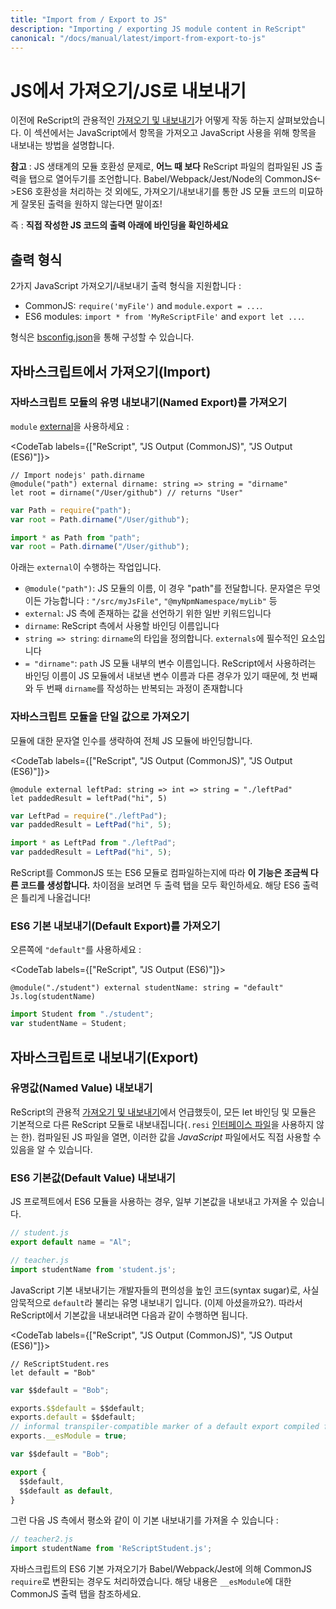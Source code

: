 ```yaml
---
title: "Import from / Export to JS"
description: "Importing / exporting JS module content in ReScript"
canonical: "/docs/manual/latest/import-from-export-to-js"
---
```


# JS에서 가져오기/JS로 내보내기

이전에 ReScript의 관용적인 [가져오기 및 내보내기](https://green-labs.github.io/rescript-in-korean/Language-Features/22-Import-Export)가 어떻게 작동 하는지 살펴보았습니다. 이 섹션에서는 JavaScript에서 항목을 가져오고 JavaScript 사용을 위해 항목을 내보내는 방법을 설명합니다.

**참고** : JS 생태계의 모듈 호환성 문제로, **어느 때 보다** ReScript 파일의 컴파일된 JS 출력을 탭으로 열어두기를 조언합니다. Babel/Webpack/Jest/Node의 CommonJS<->ES6 호환성을 처리하는 것 외에도, 가져오기/내보내기를 통한 JS 모듈 코드의 미묘하게 잘못된 출력을 원하지 않는다면 말이죠!

즉 : **직접 작성한 JS 코드의 출력 아래에 바인딩을 확인하세요**

## 출력 형식

2가지 JavaScript 가져오기/내보내기 출력 형식을 지원합니다 : 

- CommonJS: `require('myFile')` and `module.export = ...`.
- ES6 modules: `import * from 'MyReScriptFile'` and `export let ...`.

형식은 [bsconfig.json](https://rescript-lang.org/docs/manual/latest/build-configuration#package-specs)을 통해 구성할 수 있습니다.

## 자바스크립트에서 가져오기(Import)

### 자바스크립트 모듈의 유명 내보내기(Named Export)를 가져오기

`module` [external](https://rescript-lang.org/docs/manual/latest/external)을 사용하세요 :

<CodeTab labels={["ReScript", "JS Output (CommonJS)", "JS Output (ES6)"]}>

```res example
// Import nodejs' path.dirname
@module("path") external dirname: string => string = "dirname"
let root = dirname("/User/github") // returns "User"
```
```js
var Path = require("path");
var root = Path.dirname("/User/github");
```
```js
import * as Path from "path";
var root = Path.dirname("/User/github");
```

</CodeTab>

아래는 `external`이 수행하는 작업입니다.

- `@module("path")`: JS 모듈의 이름, 이 경우 "path"를 전달합니다. 문자열은 무엇이든 가능합니다 : `"/src/myJsFile"`, `"@myNpmNamespace/myLib"` 등
- `external`: JS 측에 존재하는 값을 선언하기 위한 일반 키워드입니다
- `dirname`: ReScript 측에서 사용할 바인딩 이름입니다
- `string => string`: `dirname`의 타입을 정의합니다. `externals`에 필수적인 요소입니다
- `= "dirname"`: `path` JS 모듈 내부의 변수 이름입니다. ReScript에서 사용하려는 바인딩 이름이 JS 모듈에서 내보낸 변수 이름과 다른 경우가 있기 때문에, 첫 번째와 두 번째 `dirname`를 작성하는 반복되는 과정이 존재합니다

### 자바스크립트 모듈을 단일 값으로 가져오기

모듈에 대한 문자열 인수를 생략하여 전체 JS 모듈에 바인딩합니다.

<CodeTab labels={["ReScript", "JS Output (CommonJS)", "JS Output (ES6)"]}>

```res example
@module external leftPad: string => int => string = "./leftPad"
let paddedResult = leftPad("hi", 5)
```
```js
var LeftPad = require("./leftPad");
var paddedResult = LeftPad("hi", 5);
```
```js
import * as LeftPad from "./leftPad";
var paddedResult = LeftPad("hi", 5);
```

</CodeTab>

ReScript를 CommonJS 또는 ES6 모듈로 컴파일하는지에 따라 **이 기능은 조금씩 다른 코드를 생성합니다.** 차이점을 보려면 두 출력 탭을 모두 확인하세요. 해당 ES6 출력은 틀리게 나올겁니다!

### ES6 기본 내보내기(Default Export)를 가져오기

오른쪽에 `"default"`를 사용하세요 :

<CodeTab labels={["ReScript", "JS Output (ES6)"]}>

```res example
@module("./student") external studentName: string = "default"
Js.log(studentName)
```
```js
import Student from "./student";
var studentName = Student;
```

</CodeTab>

## 자바스크립트로 내보내기(Export)

### 유명값(Named Value) 내보내기

ReScript의 관용적 [가져오기 및 내보내기](https://green-labs.github.io/rescript-in-korean/Language-Features/22-Import-Export)에서 언급했듯이, 모든 let 바인딩 및 모듈은 기본적으로 다른 ReScript 모듈로 내보내집니다(`.resi` [인터페이스 파일](https://green-labs.github.io/rescript-in-korean/Language-Features/21-Module#%EC%8B%9C%EA%B7%B8%EB%8B%88%EC%B3%90)을 사용하지 않는 한). 컴파일된 JS 파일을 열면, 이러한 값을 _JavaScript_ 파일에서도 직접 사용할 수 있음을 알 수 있습니다.

### ES6 기본값(Default Value) 내보내기

JS 프로젝트에서 ES6 모듈을 사용하는 경우, 일부 기본값을 내보내고 가져올 수 있습니다.

```js
// student.js
export default name = "Al";
```

```js
// teacher.js
import studentName from 'student.js';
```

JavaScript 기본 내보내기는 개발자들의 편의성을 높인 코드(syntax sugar)로, 사실 암묵적으로 `default`라 불리는 유명 내보내기 입니다. (이제 아셨을까요?). 따라서 ReScript에서 기본값을 내보내려면 다음과 같이 수행하면 됩니다.

<CodeTab labels={["ReScript", "JS Output (CommonJS)", "JS Output (ES6)"]}>

```res example
// ReScriptStudent.res
let default = "Bob"
```
```js
var $$default = "Bob";

exports.$$default = $$default;
exports.default = $$default;
// informal transpiler-compatible marker of a default export compiled from ES6
exports.__esModule = true;
```
```js
var $$default = "Bob";

export {
  $$default,
  $$default as default,
}
```

</CodeTab>

그런 다음 JS 측에서 평소와 같이 이 기본 내보내기를 가져올 수 있습니다 :

```js
// teacher2.js
import studentName from 'ReScriptStudent.js';
```

자바스크립트의 ES6 기본 가져오기가 Babel/Webpack/Jest에 의해 CommonJS `require`로 변환되는 경우도 처리하였습니다. 해당 내용은 `__esModule`에 대한 CommonJS 출력 탭을 참조하세요.

